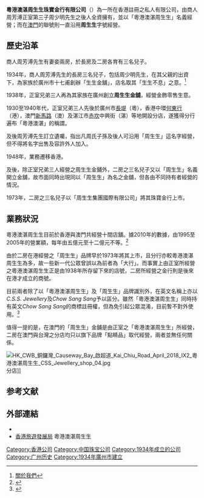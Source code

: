 {{distinguish|周生生}}
{{Infobox company
| name             = 粵港澳湛周生生
| name_en          = C.S.S. Jewellery 
| logo             = C.S.S. Jewellery logo.svg
| industry         = 珠寶業
| foundation       = 1934年
| founder          = 周芳溥
| location         = {{HKG}}
| area_served      = {{HKG}}、{{MAC}}
| homepage         = http://www.cssjewellery.com/
}}

'''粵港澳湛周生生珠寶金行有限公司'''（{{lang|en|英語：'''C. S. S. JEWELLERY CO. LIMITED'''}}）為一所在香港註冊之私人有限公司，由商人周芳溥正室第三子周少明先生之後人全資擁有，並以「粵港澳湛周生生」名義經營；而在[[澳門|澳門]]的聯號則一直沿用'''周生生'''字號經營。

== 歷史沿革 ==
商人周芳溥先生有妻妾兩房，於長房及二房各育有三名兒子。

1934年，商人周芳溥先生的長房三名兒子，包括周少明先生，在其父親的出資下，為家族於廣州市十七甫創辦「生生金舖」，店名取其「生生不息」之意。<ref>[http://www.cssjewellery.com 關於我們]</ref>

1938年，正室兄弟三人再為其家族在廣州創立'''周生生金舖'''，經營金飾零售生意。

1930至1940年代，正室兄弟三人先後於廣州市[[长堤_(广州)|長堤]]（粵），香港中環[[何東行|何東行]]（港），澳門[[新馬路|新馬路]]（澳）及湛江市[[赤坎|赤坎]]中興街（湛）等地開設分店，遂獲得分行遍布「粵港澳湛」的稱謂。 

及後周芳溥先生訂立遺囑，指出凡周氏子孫及後人可沿用「周生生」這名字經營，但不得將名字出售及容許外人加入。

1948年，業務遷移香港。

及後，除正室兄弟三人經營之周生生金舖外，二房之三名兒子又以「周生生」名義開立金舖，故市面同時出現同以「周生生」為名之金舖，但各由不同持有者經營的情況。

1973年，二房之三名兒子以「周生生集團國際有限公司」將其珠寶金行上市。

== 業務狀況 ==
粵港澳湛周生生目前於香港與澳門共經營十間店舖。據2010年的數據，由1995至2005年的營業額，每年由五億元至十二億元不等。<ref>{{cite news|title=周而復始 生生不息 |url=http://the-sun.on.cc/cnt/news/20100112/00407_051.html |language=zh |publisher=太陽報 |date=2010-01-12 |accessdate=2015-08-19 }}</ref>

由於二房在港經營之「周生生」品牌早於1973年將其上市，且分行亦較粵港澳湛周生生為多，故一些新一代公眾曾誤以為前者為「大行」。而事實上由正室所經營之粵港澳湛周生生正是由1938年所存留下來的店號，二房所經營之金行則是後來在港才成立的商號。

目前兩者除了以「粵港澳湛周生生」及「周生生」品牌識別外，在英文名稱上亦以''C.S.S. Jewellery''及''Chow Sang Sang''予以區分。雖然「粵港澳湛周生生」同時持有英文''Chow Sang Sang''的商標註冊權，但為免引起公眾混淆，目前暫不對外使用。<ref>{{cite news|title=周生生英文商標爆爭奪戰 創辦人正室後人申請註冊被拒 上訴得直 |url=http://hk.apple.nextmedia.com/news/art/20100112/13617559 |language=zh-hk |publisher=蘋果日報 |date=2010-01-12 |accessdate=2015-08-19 }}</ref>

值得一提的是，在澳門的「周生生」金舖是由正室之「粵港澳湛周生生」所經營，二房在澳門與台灣之分店均只以旗下品牌「點睛品」取代經營，兩者並無任何關係。

[[File:HK_CWB_銅鑼灣_Causeway_Bay_啟超道_Kai_Chiu_Road_April_2018_IX2_粵港澳湛周生生_CSS_Jewellery_shop_04.jpg|thumb]]分店]]
==参考文献==
{{reflist}}

==外部連結==
* {{Official website|http://www.cssjewellery.com}}
* [http://www.discoverhongkong.com/tc/shop/qts-scheme/details.jsp?accountid=2202&qts=Y&lang=tc 香港旅遊發展局] 粵港澳湛周生生

[[Category:香港公司|Category:香港公司]]
[[Category:中国珠宝公司|Category:中国珠宝公司]]
[[Category:1934年成立的公司|Category:1934年成立的公司]]
[[Category:广州历史|Category:广州历史]]
[[Category:1934年廣州市建立|Category:1934年廣州市建立]]